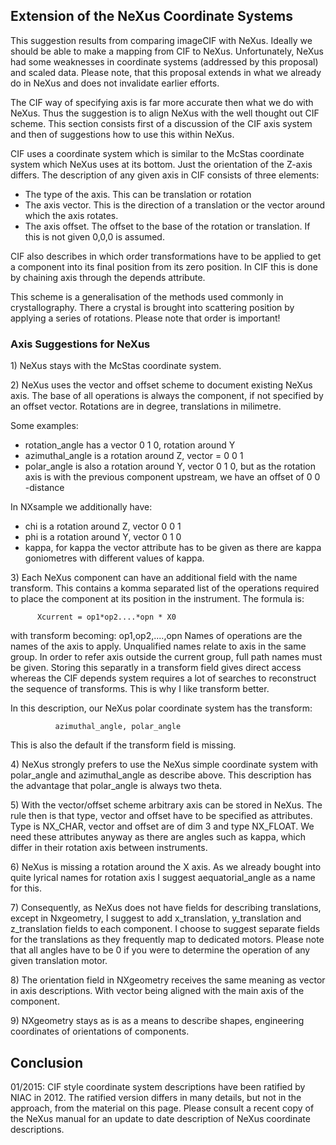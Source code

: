 ==Extension of the NeXus Coordinate Systems==
This suggestion results from comparing imageCIF with NeXus. Ideally we should be able to make 
a mapping from CIF to NeXus. Unfortunately, NeXus had some weaknesses in coordinate systems (addressed by this 
proposal) and scaled data. Please note, that this proposal extends in what we already do in NeXus and does 
not invalidate earlier efforts. 


The CIF way of specifying axis is far more accurate then what we do with NeXus. Thus the 
suggestion is to align NeXus with the well thought out CIF scheme. This section consists 
first of a discussion of the CIF axis system and then of suggestions how to use this 
within NeXus. 



CIF uses a coordinate system which is similar to the McStas coordinate system which NeXus 
uses at its bottom. Just the orientation of the Z-axis differs. The description of any given 
axis in CIF consists of three elements:
* The type of the axis. This can be translation or rotation
* The axis vector. This is the direction of a translation or the vector around which the axis rotates. 
* The axis offset. The offset to the base of the rotation or translation. If this is not given 0,0,0 is assumed. 



CIF also describes in which order transformations have to be applied to get a component into its 
final position from its zero position. In CIF this is done by chaining axis through the depends 
attribute. 



This scheme is a generalisation of the methods used commonly in crystallography. There 
a crystal is brought into scattering position by applying a series of rotations. Please 
note that order is important!


===Axis Suggestions for NeXus===   

1) NeXus stays with the McStas coordinate system.


2) NeXus uses the vector and offset scheme to document existing NeXus axis. The base of 
all operations is always the component, if not specified by an offset vector. 
Rotations are in degree, translations in milimetre. 

Some examples:
* rotation_angle has a vector 0 1 0, rotation around Y
* azimuthal_angle is a rotation around Z, vector = 0 0 1
* polar_angle is also a rotation around Y, vector 0 1 0, but as the rotation axis is with the previous component upstream, we have an offset of 0 0 -distance

In NXsample we additionally have:
* chi is a rotation around Z, vector 0 0 1
* phi is a rotation around Y, vector 0 1 0
* kappa, for kappa the vector attribute has to be given as there are kappa goniometres with different values of kappa.



3) Each NeXus component can have an additional field with the name transform. This 
contains a komma separated list of the operations required to place the component
at its position in the instrument. The formula is:
<pre>
      Xcurrent = op1*op2....*opn * X0
</pre>
with transform becoming: op1,op2,....,opn Names of operations are the names of the axis to 
apply. Unqualified names relate to axis in the same group. In order to refer axis outside 
the current group, full path names must be given. Storing this separatly in a transform field 
gives direct access whereas the CIF depends system requires a lot of searches to reconstruct 
the sequence of transforms. This is why I like transform better. 



In this description, our NeXus polar coordinate system has the transform:
<pre>
          azimuthal_angle, polar_angle
</pre>
This is also the default if the transform field is missing.  


4) NeXus strongly prefers to use the NeXus simple coordinate system with polar_angle 
and azimuthal_angle as describe above. This description has the advantage that 
polar_angle is always two theta. 



5)  With the vector/offset scheme arbitrary axis can be stored in NeXus. The rule then 
is  that type, vector and offset have to be specified as attributes.
Type is NX_CHAR, vector and offset  are of dim 3 and type NX_FLOAT. We need these 
attributes anyway as there are angles such as kappa, which differ in their 
rotation axis between instruments. 



6) NeXus is missing a rotation around the X axis. As we already bought into quite 
lyrical names for rotation axis I suggest aequatorial_angle as a name for this. 



7) Consequently, as NeXus does not have fields for describing translations, except 
in Nxgeometry, I suggest to add x_translation, y_translation and z_translation fields 
to each component. I choose to suggest separate fields for the translations as they 
frequently map to dedicated motors. Please note that all angles have to be 0 if you 
were to determine the operation of any given translation motor.  



8) The orientation field in NXgeometry receives the same meaning as vector in axis 
descriptions. With vector being aligned with the main axis of the component. 



9) NXgeometry stays as is as a means to describe shapes, engineering coordinates of 
orientations of components.

== Conclusion ==
01/2015: CIF style coordinate system descriptions have been ratified by NIAC in 2012. The 
ratified version differs in many details, but not in the approach, from the material on this page. 
Please consult a recent copy of the NeXus manual for an update to date description of 
NeXus coordinate descriptions.